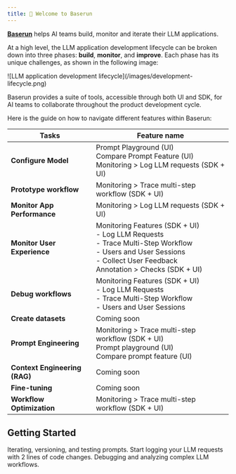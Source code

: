 ```yaml
---
title: 👋 Welcome to Baserun
---
```


**[Baserun](https://baserun.ai)** helps AI teams build, monitor and iterate their LLM applications.

At a high level, the LLM application development lifecycle can be broken down into three phases: **build**, **monitor**, and **improve**. Each phase has its unique challenges, as shown in the following image:

<Frame>
  ![LLM application development lifecycle](/images/development-lifecycle.png)
</Frame>

Baserun provides a suite of tools, accessible through both UI and SDK, for AI teams
to collaborate throughout the product development cycle.

Here is the guide on how to navigate different features within Baserun:

| Tasks                         | Feature name                                                                                                                                                                                 |
| ----------------------------- | -------------------------------------------------------------------------------------------------------------------------------------------------------------------------------------------- |
| **Configure Model**           | Prompt Playground (UI) <br/> Compare Prompt Feature (UI)<br/> Monitoring > Log LLM requests (SDK + UI)                                                                                       |
| **Prototype workflow**        | Monitoring > Trace multi-step workflow (SDK + UI)                                                                                                                                            |
| **Monitor App Performance**   | Monitoring > Log LLM requests (SDK + UI)                                                                                                                                                     |
| **Monitor User Experience**   | Monitoring Features (SDK + UI) <br/> - Log LLM Requests <br/> - Trace Multi-Step Workflow <br/> - Users and User Sessions <br/> - Collect User Feedback <br/> Annotation > Checks (SDK + UI) |
| **Debug workflows**           | Monitoring Features (SDK + UI) <br/> - Log LLM Requests <br/> - Trace Multi-Step Workflow <br/> - Users and User Sessions <br/>                                                              |
| **Create datasets**           | Coming soon                                                                                                                                                                                  |
| **Prompt Engineering**        | Monitoring > Trace multi-step workflow (SDK + UI) <br/> Prompt playground (UI) <br/> Compare prompt feature (UI) <br/>                                                                       |
| **Context Engineering (RAG)** | Coming soon                                                                                                                                                                                  |
| **Fine-tuning**               | Coming soon                                                                                                                                                                                  |
| **Workflow Optimization**     | Monitoring > Trace multi-step workflow (SDK + UI)                                                                                                                                            |

## Getting Started

<CardGroup cols={2}>
  <Card title="Prompt playground overview" icon="book" href="/prompt-playground/overview">
    Iterating, versioning, and testing prompts.
  </Card>
  <Card title="Logging LLM requests" icon="rocket" href="/getstartedwithSDK/logging-LLM-requests">
    Start logging your LLM requests with 2 lines of code changes.
  </Card>
   <Card title="Tracing Multi-Step LLM Workflows" icon="rocket" href="/getstartedwithSDK/tracing-workflows">
  Debugging and analyzing complex LLM workflows.
  </Card>

</CardGroup>

